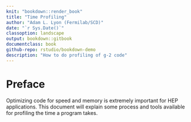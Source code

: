 ```yaml
--- 
knit: "bookdown::render_book"
title: "Time Profiling"
author: "Adam L. Lyon (Fermilab/SCD)"
date: "`r Sys.Date()`"
classoption: landscape
output: bookdown::gitbook
documentclass: book
github-repo: rstudio/bookdown-demo
description: "How to do profiling of g-2 code"
---
```


# Preface {-}

Optimizing code for speed and memory is extremely important for HEP applications. This document will explain some process and tools available for profiling the time a program takes. 
